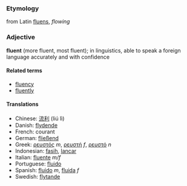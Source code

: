 ===Etymology===
from Latin [[fluens]], ''flowing''
===Adjective===
'''fluent''' (more fluent, most fluent); in linguistics, able to speak a foreign language accurately and with confidence

====Related terms====
*[[fluency]]
*[[fluently]]

====Translations====
*Chinese: [[流利]] (liú lì)
*Danish: [[flydende]]
*French: courant
*German: [[fließend]]
*Greek: [[ρευστός]] ''m'', [[ρευστή]] ''f'', [[ρευστό]] ''n''
*Indonesian: [[fasih]], [[lancar]]
*Italian: [[fluente]] ''m/f''
*Portuguese: [[fluido]]
*Spanish: [[fluido]] ''m'', [[fluida]] ''f''
*Swedish: [[flytande]]